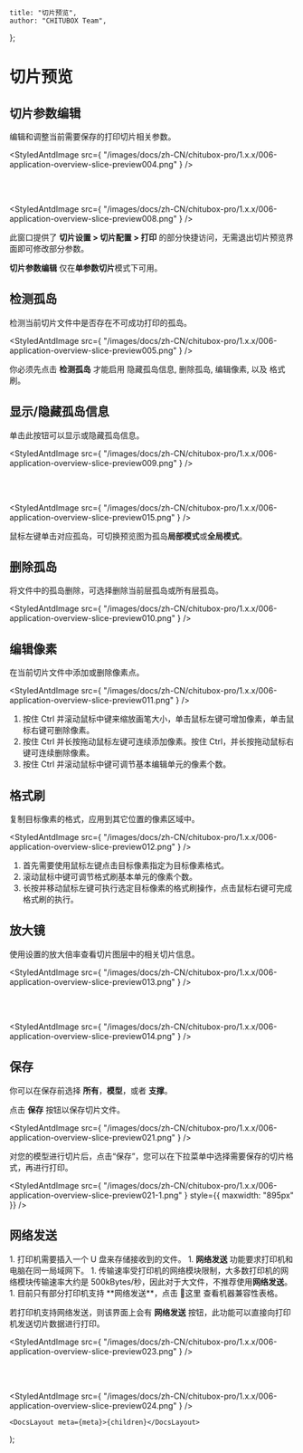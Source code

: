 
	title: "切片预览",
	author: "CHITUBOX Team",
};

# 切片预览

## 切片参数编辑

编辑和调整当前需要保存的打印切片相关参数。

<StyledAntdImage
	src={
		"/images/docs/zh-CN/chitubox-pro/1.x.x/006-application-overview-slice-preview004.png"
	}
/>

<br />
<br />

<StyledAntdImage
	src={
		"/images/docs/zh-CN/chitubox-pro/1.x.x/006-application-overview-slice-preview008.png"
	}
/>

此窗口提供了 **切片设置 > 切片配置 > 打印** 的部分快捷访问，无需退出切片预览界面即可修改部分参数。

<Admonition type="note" title="注意">
	<b>切片参数编辑</b> 仅在<b>单参数切片</b>模式下可用。
</Admonition>

## 检测孤岛

检测当前切片文件中是否存在不可成功打印的孤岛。

<StyledAntdImage
	src={
		"/images/docs/zh-CN/chitubox-pro/1.x.x/006-application-overview-slice-preview005.png"
	}
/>

<Admonition type="note" title="注意">
	你必须先点击 <b>检测孤岛</b> 才能启用 <NextLink href="#显示隐藏孤岛信息">隐藏孤岛信息</NextLink>, <NextLink href="#删除孤岛">删除孤岛</NextLink>, <NextLink href="#编辑像素">编辑像素</NextLink>, 以及 <NextLink href="#格式刷">格式刷</NextLink>。
</Admonition>

## 显示/隐藏孤岛信息

单击此按钮可以显示或隐藏孤岛信息。

<StyledAntdImage
	src={
		"/images/docs/zh-CN/chitubox-pro/1.x.x/006-application-overview-slice-preview009.png"
	}
/>

<br />
<br />

<StyledAntdImage
	src={
		"/images/docs/zh-CN/chitubox-pro/1.x.x/006-application-overview-slice-preview015.png"
	}
/>

<Admonition type="tip" title="提示">
	鼠标左键单击对应孤岛，可切换预览图为孤岛<b>局部模式</b>或<b>全局模式</b>。
</Admonition>

## 删除孤岛

将文件中的孤岛删除，可选择删除当前层孤岛或所有层孤岛。

<StyledAntdImage
	src={
		"/images/docs/zh-CN/chitubox-pro/1.x.x/006-application-overview-slice-preview010.png"
	}
/>

## 编辑像素

在当前切片文件中添加或删除像素点。

<StyledAntdImage
	src={
		"/images/docs/zh-CN/chitubox-pro/1.x.x/006-application-overview-slice-preview011.png"
	}
/>

1. 按住 Ctrl 并滚动鼠标中键来缩放画笔大小，单击鼠标左键可增加像素，单击鼠标右键可删除像素。
1. 按住 Ctrl 并长按拖动鼠标左键可连续添加像素。按住 Ctrl，并长按拖动鼠标右键可连续删除像素。
1. 按住 Ctrl 并滚动鼠标中键可调节基本编辑单元的像素个数。

## 格式刷

复制目标像素的格式，应用到其它位置的像素区域中。

<StyledAntdImage
	src={
		"/images/docs/zh-CN/chitubox-pro/1.x.x/006-application-overview-slice-preview012.png"
	}
/>

1. 首先需要使用鼠标左键点击目标像素指定为目标像素格式。
1. 滚动鼠标中键可调节格式刷基本单元的像素个数。
1. 长按并移动鼠标左键可执行选定目标像素的格式刷操作，点击鼠标右键可完成格式刷的执行。

## 放大镜

使用设置的放大倍率查看切片图层中的相关切片信息。

<StyledAntdImage
	src={
		"/images/docs/zh-CN/chitubox-pro/1.x.x/006-application-overview-slice-preview013.png"
	}
/>

<br />
<br />

<StyledAntdImage
	src={
		"/images/docs/zh-CN/chitubox-pro/1.x.x/006-application-overview-slice-preview014.png"
	}
/>

## 保存

你可以在保存前选择 **所有**，**模型**，或者 **支撑**。

点击 **保存** 按钮以保存切片文件。

<StyledAntdImage
	src={
		"/images/docs/zh-CN/chitubox-pro/1.x.x/006-application-overview-slice-preview021.png"
	}
/>

<Admonition type="note" title="注意">
	对您的模型进行切片后，点击“保存”，您可以在下拉菜单中选择需要保存的切片格式，再进行打印。
</Admonition>

<StyledAntdImage
	src={
		"/images/docs/zh-CN/chitubox-pro/1.x.x/006-application-overview-slice-preview021-1.png"
	}
	style={{ maxwidth: "895px" }}
/>

## 网络发送

<Admonition type="note" title="注意">
	1. 打印机需要插入一个 U 盘来存储接收到的文件。
	1. <b>网络发送</b> 功能要求打印机和电脑在同一局域网下。
	1. 传输速率受打印机的网络模块限制，大多数打印机的网络模块传输速率大约是
	500kBytes/秒，因此对于大文件，不推荐使用<b>网络发送</b>。
	1. 目前只有部分打印机支持 **网络发送**，点击 <SpanA href="https://wkhvloo2kw.feishu.cn/docx/W9XedDtuqoHK2IxsicvccQthngf">📃这里</SpanA> 查看机器兼容性表格。
</Admonition>

若打印机支持网络发送，则该界面上会有 **网络发送** 按钮，此功能可以直接向打印机发送切片数据进行打印。

<StyledAntdImage
	src={
		"/images/docs/zh-CN/chitubox-pro/1.x.x/006-application-overview-slice-preview023.png"
	}
/>

<br />
<br />

<StyledAntdImage
	src={
		"/images/docs/zh-CN/chitubox-pro/1.x.x/006-application-overview-slice-preview024.png"
	}
/>

	<DocsLayout meta={meta}>{children}</DocsLayout>
);

